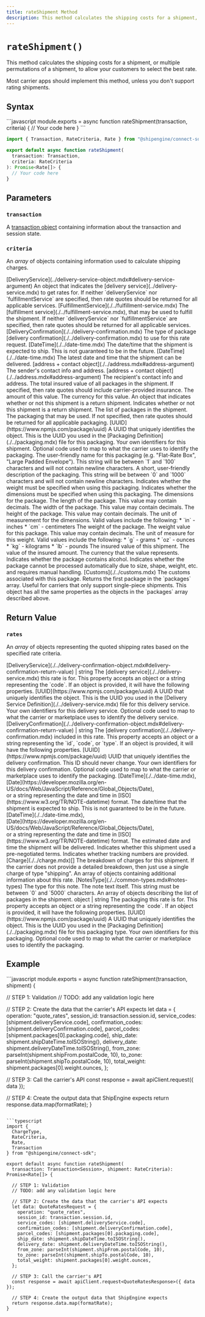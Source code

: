 ```yaml
---
title: rateShipment Method
description: This method calculates the shipping costs for a shipment, or multiple permutations of a shipment, to allow your customers to select the best rate.
---
```



`rateShipment()`
===========================
This method calculates the shipping costs for a shipment, or multiple permutations of a shipment, to allow your customers to select the best rate.

Most carrier apps should implement this method, unless you don't support rating shipments.


Syntax
-----------------------------------------------
<CodeWrapper>
```javascript
module.exports = async function rateShipment(transaction, criteria) {
  // Your code here
}
```

```typescript
import { Transaction, RateCriteria, Rate } from "@shipengine/connect-sdk";

export default async function rateShipment(
  transaction: Transaction,
  criteria: RateCriteria
): Promise<Rate[]> {
  // Your code here
}
```
</CodeWrapper>



Parameters
-----------------------------------------------

### `transaction`
A [transaction object](../transaction.mdx) containing information about the transaction and session state.

### `criteria`
An _array_ of objects containing information used to calculate shipping charges.

<Reference>

  <Field name="deliveryService" nullable={true}>
    <Type>
      [DeliveryService](../delivery-service-object.mdx#delivery-service-argument)
    </Type>
    <Description>
      An object that indicates the [delivery service](../delivery-service.mdx) to get rates for. If neither `deliveryService` nor `fulfillmentService` are specified, then rate quotes should be returned for all applicable services.
    </Description>
  </Field>

  <Field name="fulfillmentService" nullable={true}>
    <Type>
      [FulfillmentService](./../fulfillment-service.mdx)
    </Type>
    <Description>
      The [fulfillment service](./../fulfillment-service.mdx), that may be used to fulfill the shipment. If neither `deliveryService` nor `fulfillmentService` are specified, then rate quotes should be returned for all applicable services.
    </Description>
  </Field>

  <Field name="deliveryConfirmation" nullable={true}>
    <Type>
      [DeliveryConfirmation](./../delivery-confirmation.mdx)
    </Type>
    <Description>
      The type of package [delivery confirmation](./../delivery-confirmation.mdx) to use for this rate request.
    </Description>
  </Field>

  <Field name="shipDateTime" nullable={false}>
    <Type>
      [DateTime](./../date-time.mdx)
    </Type>
    <Description>
      The date/time that the shipment is expected to ship. This is not guaranteed to be in the future.
    </Description>
  </Field>

  <Field name="deliveryDateTime" nullable={false}>
    <Type>
      [DateTime](./../date-time.mdx)
    </Type>
    <Description>
      The latest date and time that the shipment can be delivered.
    </Description>
  </Field>

  <Field name="shipFrom" nullable={false}>
    <Type>
      [address + contact object](./../address.mdx#address-argument)
    </Type>
    <Description>
      The sender's contact info and address.
    </Description>
  </Field>

  <Field name="shipTo" nullable={false}>
    <Type>
      [address + contact object](./../address.mdx#address-argument)
    </Type>
    <Description>
      The recipient's contact info and address.
    </Description>
  </Field>

  <Field name="totalInsuredValue" type="object" nullable={true}>
    <Description>
      The total insured value of all packages in the shipment. If specified, then rate quotes should include carrier-provided insurance.
    </Description>
  </Field>

  <Field name="totalInsuredValue.value" type="number" nullable={false}>
    <Description>
      The amount of this value.
    </Description>
  </Field>

  <Field name="totalInsuredValue.currency" type="string" nullable={false}>
    <Description>
      The currency for this value.
    </Description>
  </Field>

  <Field name="returns" type="object" nullable={false}>
    <Description>
      An object that indicates whether or not this shipment is a return shipment.
    </Description>
  </Field>

  <Field name="returns.isReturn" type="boolean" nullable={false}>
    <Description>
      Indicates whether or not this shipment is a return shipment.
    </Description>
  </Field>

  <Field name="packages" type="object[]" nullable={false}>
    <Description>
      The list of packages in the shipment.
    </Description>
  </Field>

  <Field name="packages[].packaging" type="object" nullable={true}>
    <Description>
      The packaging that may be used. If not specified, then rate quotes should be returned for all applicable packaging.
    </Description>
  </Field>

  <Field name="packages[].packaging.id" nullable={false}>
    <Type>
      [UUID](https://www.npmjs.com/package/uuid)
    </Type>
    <Description>
      A UUID that uniquely identifies the object. This is the UUID you used in the [Packaging Definition](./../packaging.mdx) file for this packaging.
    </Description>
  </Field>

  <Field name="packages[].packaging.identifiers" type="object" nullable={false}>
    <Description>
      Your own identifiers for this shipment.
    </Description>
  </Field>

  <Field name="packages[].packaging.code" type="string" nullable={false}>
    <Description>
      Optional code used to map to what the carrier uses to identify the packaging.
    </Description>
  </Field>

  <Field name="packages[].packaging.name" type="string" nullable={false}>
    <Description>
      The user-friendly name for this packaging (e.g. "Flat-Rate Box", "Large Padded Envelope"). This string will be between `1` and `100` characters and will not contain newline characters.
    </Description>
  </Field>

  <Field name="packages[].packaging.description" type="string" nullable={false}>
    <Description>
      A short, user-friendly description of the packaging. This string will be between `0` and `1000` characters and will not contain newline characters.
    </Description>
  </Field>

  <Field name="packages[].packaging.requiresWeight" type="boolean" nullable={false}>
    <Description>
      Indicates whether the weight must be specified when using this packaging.
    </Description>
  </Field>

  <Field name="packages[].packaging.requiresDimensions" type="boolean" nullable={false}>
    <Description>
      Indicates whether the dimensions must be specified when using this packaging.
    </Description>
  </Field>

  <Field name="packages[].dimensions" type="object" nullable={true}>
    <Description>
      The dimensions for the package.
    </Description>
  </Field>

  <Field name="packages[].dimensions.length" type="number" nullable={false}>
    <Description>
      The length of the package. This value may contain decimals.
    </Description>
  </Field>

  <Field name="packages[].dimensions.width" type="number" nullable={false}>
    <Description>
      The width of the package. This value may contain decimals.
    </Description>
  </Field>

  <Field name="packages[].dimensions.height" type="number" nullable={false}>
    <Description>
      The height of the package. This value may contain decimals.
    </Description>
  </Field>

  <Field name="packages[].dimensions.unit" type="string" nullable={false}>
    <Description>
      The unit of measurement for the dimensions. Valid values include the following:
      * `in` - inches
      * `cm` - centimeters
    </Description>
  </Field>

  <Field name="packages[].weight" type="object" nullable={false}>
    <Description>
      The weight of the package.
    </Description>
  </Field>

  <Field name="packages[].weight.value" type="number" nullable={false}>
    <Description>
      The weight value for this package. This value may contain decimals.
    </Description>
  </Field>

  <Field name="packages[].weight.unit" type="string" nullable={false}>
    <Description>
      The unit of measure for this weight. Valid values include the following:
      * `g` - grams
      * `oz` - ounces
      * `kg` - kilograms
      * `lb` - pounds
    </Description>
  </Field>

  <Field name="packages[].insuredValue" type="object" nullable={true}>
    <Description>
      The insured value of this shipment.
    </Description>
  </Field>

  <Field name="packages[].insuredValue.value" type="number" nullable={false}>
    <Description>
      The value of the insured amount.
    </Description>
  </Field>

  <Field name="packages[].insuredValue.currency" type="string" nullable={false}>
    <Description>
      The currency that the value represents.
    </Description>
  </Field>

  <Field name="packages[].containsAlcohol" type="boolean" nullable={false}>
    <Description>
      Indicates whether the package contains alcohol.
    </Description>
  </Field>

  <Field name="packages[].isNonMachineable" type="boolean" nullable={false}>
    <Description>
      Indicates whether the package cannot be processed automatically due to size, shape, weight, etc. and requires manual handling.
    </Description>
  </Field>

  <Field name="packages[].customs" nullable={true}>
    <Type>
      [Customs](./../customs.mdx)
    </Type>
    <Description>
      The customs associated with this package.
    </Description>
  </Field>

  <Field name="package" type="object" nullable={false}>
    <Description>
      Returns the first package in the `packages` array. Useful for carriers that only support single-piece shipments. This object has all the same properties as the objects in the `packages` array described above.
    </Description>
  </Field>

</Reference>



Return Value
-----------------------------------------------
### `rates`
An _array_ of objects representing the quoted shipping rates based on the specified rate criteria.

<Reference>

  <Field name="deliveryService" required={true}>
    <Type>
      [DeliveryService](./../delivery-confirmation-object.mdx#delivery-confirmation-return-value) | string
    </Type>
    <Description>
      The [delivery service](./../delivery-service.mdx) this rate is for.
      This property accepts an object or a string representing the `code`. If an object is provided, it will have the following properties.
    </Description>
  </Field>

  <Field name="deliveryService.id" required={true}>
    <Type>
      [UUID](https://www.npmjs.com/package/uuid)
    </Type>
    <Description>
      A UUID that uniquely identifies the object. This is the UUID you used in the [Delivery Service Definition](./../delivery-service.mdx) file for this delivery service.
    </Description>
  </Field>

  <Field name="deliveryService.identifiers" type="object" required={false}>
    <Description>
      Your own identifiers for this delivery service.
    </Description>
  </Field>

  <Field name="deliveryService.code" type="string" required={false}>
    <Description>
      Optional code used to map to what the carrier or marketplace uses to identify the delivery service.
    </Description>
  </Field>

  <Field name="deliveryConfirmation" required={true}>
    <Type>
      [DeliveryConfirmation](./../delivery-confirmation-object.mdx#delivery-confirmation-return-value) | string
    </Type>
    <Description>
      The [delivery confirmation](./../delivery-confirmation.mdx) included in this rate. This property accepts an object or a string representing the `id`, `code`, or `type`. If an object is provided, it will have the following properties.
    </Description>
  </Field>

  <Field name="deliveryConfirmation.id" required={true}>
    <Type>
      [UUID](https://www.npmjs.com/package/uuid)
    </Type>
    <Description>
      UUID that uniquely identifies the delivery confirmation. This ID should never change.
    </Description>
  </Field>

  <Field name="deliveryConfirmation.identifiers" type="object" required={false}>
    <Description>
      Your own identifiers for this delivery confirmation.
    </Description>
  </Field>

  <Field name="deliveryConfirmation.code" type="string" required={false}>
    <Description>
      Optional code used to map to what the carrier or marketplace uses to identify the packaging.
    </Description>
  </Field>

  <Field name="shipDateTime" required={false}>
    <Type>
      [DateTime](./../date-time.mdx), <br/>
      [Date](https://developer.mozilla.org/en-US/docs/Web/JavaScript/Reference/Global_Objects/Date), <br/>
      or a string representing the date and time in [ISO](https://www.w3.org/TR/NOTE-datetime) format.
    </Type>
    <Description>
      The date/time that the shipment is expected to ship.  This is not guaranteed to be in the future.
    </Description>
  </Field>

  <Field name="deliveryDateTime" required={false}>
    <Type>
      [DateTime](./../date-time.mdx), <br/>
      [Date](https://developer.mozilla.org/en-US/docs/Web/JavaScript/Reference/Global_Objects/Date), <br/>
      or a string representing the date and time in [ISO](https://www.w3.org/TR/NOTE-datetime) format.
    </Type>
    <Description>
      The estimated date and time the shipment will be delivered.
    </Description>
  </Field>

  <Field name="isNegotiatedRate" type="boolean" required={false}>
    <Description>
      Indicates whether this shipment used a pre-negotiated terms.
    </Description>
  </Field>

  <Field name="isTrackable" type="boolean" required={false}>
    <Description>
      Indicates whether tracking numbers are provided.
    </Description>
  </Field>

  <Field name="charges" required={true}>
    <Type>
      [Charge](./../charge.mdx)[]
    </Type>
    <Description>
      The breakdown of charges for this shipment.  If the carrier does not provide a detailed breakdown, then just use a single charge of type "shipping".
    </Description>
  </Field>

  <Field name="notes" type="object[]" required={false}>
    <Description>
      An array of objects containing additional information about this rate.
    </Description>
  </Field>

  <Field name="notes[].type" required={true}>
    <Type>
      [NotesType](./../common-types.mdx#notes-types)
    </Type>
    <Description>
      The type for this note.
    </Description>
  </Field>

  <Field name="notes[].text" type="string" required={false}>
    <Description>
      The note text itself. This string must be between `0` and `5000` characters.
    </Description>
  </Field>

  <Field name="packages" type="object[]" required={false}>
    <Description>
      An array of objects describing the list of packages in the shipment.
    </Description>
  </Field>

  <Field name="packages[].packaging" required={true}>
    <Type>
      object | string
    </Type>
    <Description>
      The packaging this rate is for. This property accepts an object or a string representing the `code`. If an object is provided, it will have the following properties.
    </Description>
  </Field>

  <Field name="packages[].packaging.id" required={true}>
    <Type>
      [UUID](https://www.npmjs.com/package/uuid)
    </Type>
    <Description>
      A UUID that uniquely identifies the object. This is the UUID you used in the [Packaging Definition](./../packaging.mdx) file for this packaging type.
    </Description>
  </Field>

  <Field name="packages[].packaging.identifiers" type="object" required={false}>
    <Description>
      Your own identifiers for this packaging.
    </Description>
  </Field>

  <Field name="packages[].packaging.code" type="string" required={false}>
    <Description>
      Optional code used to map to what the carrier or marketplace uses to identify the packaging.
    </Description>
  </Field>

</Reference>



Example
-----------------------------------------------
<CodeWrapper>
```javascript
module.exports = async function rateShipment(transaction, shipment) {

  // STEP 1: Validation
  // TODO: add any validation logic here

  // STEP 2: Create the data that the carrier's API expects
  let data = {
    operation: "quote_rates",
    session_id: transaction.session.id,
    service_codes: [shipment.deliveryService.code],
    confirmation_codes: [shipment.deliveryConfirmation.code],
    parcel_codes: [shipment.packages[0].packaging.code],
    ship_date: shipment.shipDateTime.toISOString(),
    delivery_date: shipment.deliveryDateTime.toISOString(),
    from_zone: parseInt(shipment.shipFrom.postalCode, 10),
    to_zone: parseInt(shipment.shipTo.postalCode, 10),
    total_weight: shipment.packages[0].weight.ounces,
  };

  // STEP 3: Call the carrier's API
  const response = await apiClient.request({ data });

  // STEP 4: Create the output data that ShipEngine expects
  return response.data.map(formatRate);
}
```

```typescript
import {
  ChargeType,
  RateCriteria,
  Rate,
  Transaction
} from "@shipengine/connect-sdk";

export default async function rateShipment(
  transaction: Transaction<Session>, shipment: RateCriteria): Promise<Rate[]> {

  // STEP 1: Validation
  // TODO: add any validation logic here

  // STEP 2: Create the data that the carrier's API expects
  let data: QuoteRatesRequest = {
    operation: "quote_rates",
    session_id: transaction.session.id,
    service_codes: [shipment.deliveryService.code],
    confirmation_codes: [shipment.deliveryConfirmation.code],
    parcel_codes: [shipment.packages[0].packaging.code],
    ship_date: shipment.shipDateTime.toISOString(),
    delivery_date: shipment.deliveryDateTime.toISOString(),
    from_zone: parseInt(shipment.shipFrom.postalCode, 10),
    to_zone: parseInt(shipment.shipTo.postalCode, 10),
    total_weight: shipment.packages[0].weight.ounces,
  };

  // STEP 3: Call the carrier's API
  const response = await apiClient.request<QuoteRatesResponse>({ data });

  // STEP 4: Create the output data that ShipEngine expects
  return response.data.map(formatRate);
}
```
</CodeWrapper>
